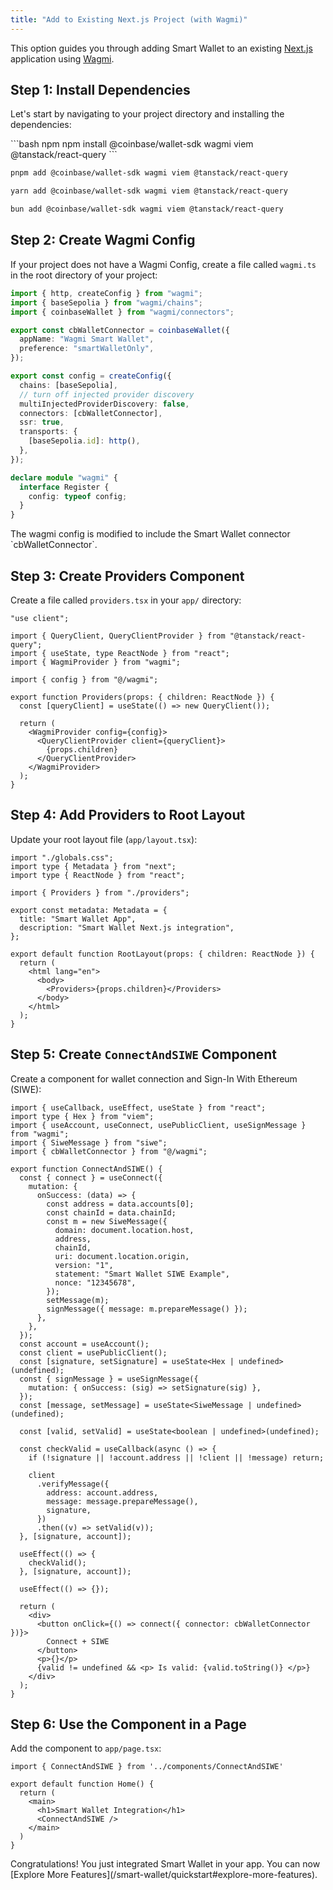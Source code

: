 ```yaml
---
title: "Add to Existing Next.js Project (with Wagmi)"
---
```


This option guides you through adding Smart Wallet to an existing
[Next.js](https://nextjs.org/) application using [Wagmi](https://wagmi.sh/).

## Step 1: Install Dependencies

Let's start by navigating to your project directory and installing the dependencies:

<CodeGroup>
```bash npm
npm install @coinbase/wallet-sdk wagmi viem @tanstack/react-query
```

```bash pnpm
pnpm add @coinbase/wallet-sdk wagmi viem @tanstack/react-query
```

```bash yarn
yarn add @coinbase/wallet-sdk wagmi viem @tanstack/react-query
```

```bash bun
bun add @coinbase/wallet-sdk wagmi viem @tanstack/react-query
```
</CodeGroup>

## Step 2: Create Wagmi Config

If your project does not have a Wagmi Config, create a file called `wagmi.ts` in the root directory of your project:

```typescript
import { http, createConfig } from "wagmi";
import { baseSepolia } from "wagmi/chains";
import { coinbaseWallet } from "wagmi/connectors";

export const cbWalletConnector = coinbaseWallet({
  appName: "Wagmi Smart Wallet",
  preference: "smartWalletOnly",
});

export const config = createConfig({
  chains: [baseSepolia],
  // turn off injected provider discovery
  multiInjectedProviderDiscovery: false,
  connectors: [cbWalletConnector],
  ssr: true,
  transports: {
    [baseSepolia.id]: http(),
  },
});

declare module "wagmi" {
  interface Register {
    config: typeof config;
  }
}
```

<Note>
The wagmi config is modified to include the Smart Wallet connector `cbWalletConnector`.
</Note>

## Step 3: Create Providers Component

Create a file called `providers.tsx` in your `app/` directory:

```tsx
"use client";

import { QueryClient, QueryClientProvider } from "@tanstack/react-query";
import { useState, type ReactNode } from "react";
import { WagmiProvider } from "wagmi";

import { config } from "@/wagmi";

export function Providers(props: { children: ReactNode }) {
  const [queryClient] = useState(() => new QueryClient());

  return (
    <WagmiProvider config={config}>
      <QueryClientProvider client={queryClient}>
        {props.children}
      </QueryClientProvider>
    </WagmiProvider>
  );
}
```

## Step 4: Add Providers to Root Layout

Update your root layout file (`app/layout.tsx`):

```tsx
import "./globals.css";
import type { Metadata } from "next";
import type { ReactNode } from "react";

import { Providers } from "./providers";

export const metadata: Metadata = {
  title: "Smart Wallet App",
  description: "Smart Wallet Next.js integration",
};

export default function RootLayout(props: { children: ReactNode }) {
  return (
    <html lang="en">
      <body>
        <Providers>{props.children}</Providers>
      </body>
    </html>
  );
}
```

## Step 5: Create `ConnectAndSIWE` Component

Create a component for wallet connection and Sign-In With Ethereum (SIWE):

```tsx
import { useCallback, useEffect, useState } from "react";
import type { Hex } from "viem";
import { useAccount, useConnect, usePublicClient, useSignMessage } from "wagmi";
import { SiweMessage } from "siwe";
import { cbWalletConnector } from "@/wagmi";

export function ConnectAndSIWE() {
  const { connect } = useConnect({
    mutation: {
      onSuccess: (data) => {
        const address = data.accounts[0];
        const chainId = data.chainId;
        const m = new SiweMessage({
          domain: document.location.host,
          address,
          chainId,
          uri: document.location.origin,
          version: "1",
          statement: "Smart Wallet SIWE Example",
          nonce: "12345678",
        });
        setMessage(m);
        signMessage({ message: m.prepareMessage() });
      },
    },
  });
  const account = useAccount();
  const client = usePublicClient();
  const [signature, setSignature] = useState<Hex | undefined>(undefined);
  const { signMessage } = useSignMessage({
    mutation: { onSuccess: (sig) => setSignature(sig) },
  });
  const [message, setMessage] = useState<SiweMessage | undefined>(undefined);

  const [valid, setValid] = useState<boolean | undefined>(undefined);

  const checkValid = useCallback(async () => {
    if (!signature || !account.address || !client || !message) return;

    client
      .verifyMessage({
        address: account.address,
        message: message.prepareMessage(),
        signature,
      })
      .then((v) => setValid(v));
  }, [signature, account]);

  useEffect(() => {
    checkValid();
  }, [signature, account]);

  useEffect(() => {});

  return (
    <div>
      <button onClick={() => connect({ connector: cbWalletConnector })}>
        Connect + SIWE
      </button>
      <p>{}</p>
      {valid != undefined && <p> Is valid: {valid.toString()} </p>}
    </div>
  );
}
```

## Step 6: Use the Component in a Page

Add the component to `app/page.tsx`:

```tsx
import { ConnectAndSIWE } from '../components/ConnectAndSIWE'

export default function Home() {
  return (
    <main>
      <h1>Smart Wallet Integration</h1>
      <ConnectAndSIWE />
    </main>
  )
}
```

<Check>
Congratulations! You just integrated Smart Wallet in your app.
You can now [Explore More Features](/smart-wallet/quickstart#explore-more-features).
</Check>

